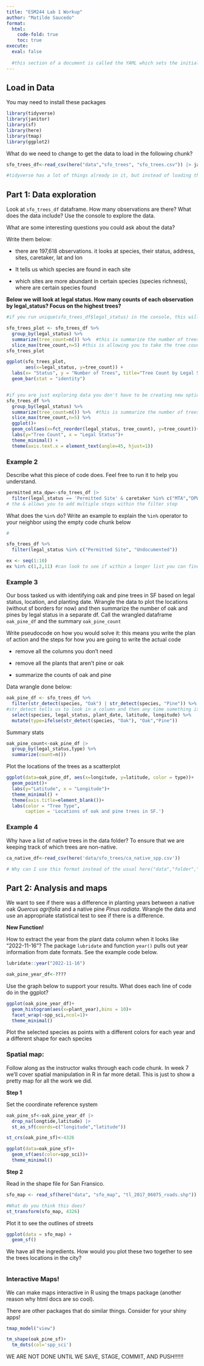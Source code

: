 ```yaml
---
title: "ESM244 Lab 1 Workup"
author: "Matilde Saucedo"
format: 
  html: 
    code-fold: true
    toc: true
execute:
  eval: false
  
  #this section of a document is called the YAML which sets the initial conditions for the quarto
---
```


## Load in Data

You may need to install these packages

```r
library(tidyverse)
library(janitor)
library(sf)
library(here)
library(tmap)
library(ggplot2)
```

What do we need to change to get the data to load in the following chunk?

```r
sfo_trees_df<-read_csv(here("data","sfo_trees", "sfo_trees.csv")) |> janitor::clean_names()

#tidyverse has a lot of things already in it, but instead of loading the entire data base you can just use "::" to tell the code the only thing you want it to take from that package (saves space but allows you to get access to just what you need)
```

## Part 1: Data exploration

Look at `sfo_trees_df` dataframe. How many observations are there? What does the data include? Use the console to explore the data.

What are some interesting questions you could ask about the data?

Write them below:

-   there are 197,618 observations. it looks at species, their status, address, sites, caretaker, lat and lon

-   It tells us which species are found in each site

-   which sites are more abundant in certain species (species richness), where are certain species found

**Below we will look at legal status. How many counts of each observation by legal_status? Focus on the highest trees?**

```r

#if you run unique(sfo_trees_df$legal_status) in the console, this will show you the unique options available for that attribute of legal_status

sfo_trees_plot <- sfo_trees_df %>% 
  group_by(legal_status) %>% 
  summarize(tree_count=n()) %>%  #this is summarize the number of trees for each legal_status category
  slice_max(tree_count,n=5) #this is allowing you to take the tree count for only the top 5 legal statuses
sfo_trees_plot

ggplot(sfo_trees_plot, 
       aes(x=legal_status, y=tree_count)) + 
  labs(x= "Status", y = "Number of Trees", title="Tree Count by Legal Status") + 
  geom_bar(stat = "identity")


#if you are just exploring data you don't have to be creating new options
sfo_trees_df %>% 
  group_by(legal_status) %>% 
  summarize(tree_count=n()) %>%  #this is summarize the number of trees for each legal_status category
  slice_max(tree_count,n=5) %>% 
  ggplot()+
  geom_col(aes(x=fct_reorder(legal_status, tree_count), y=tree_count))+
  labs(y="Tree Count", x = "Legal Status")+
  theme_minimal() +
  theme(axis.text.x = element_text(angle=45, hjust=1))

```

### Example 2

Describe what this piece of code does. Feel free to run it to help you understand.

```r
permitted_mta_dpw<-sfo_trees_df |> 
  filter(legal_status == 'Permitted Site' & caretaker %in% c("MTA","DPW"))
# the & allows you to add multiple steps within the filter step
```

What does the `%in%` do? Write an example to explain the `%in%` operator to your neighbor using the empty code chunk below

```r

#

sfo_trees_df %>% 
  filter(legal_status %in% c("Permitted Site", "Undocumented"))

ex <- seq(1:10)
ex %in% c(1,2,11) #can look to see if within a longer list you can find the listed numbers
```

### Example 3

Our boss tasked us with identifying oak and pine trees in SF based on legal status, location, and planting date. Wrangle the data to plot the locations (without sf borders for now) and then summarize the number of oak and pines by legal status in a separate df. Call the wrangled dataframe `oak_pine_df` and the summary `oak_pine_count`

Write pseudocode on how you would solve it: this means you write the plan of action and the steps for how you are going to write the actual code

-   remove all the columns you don't need

-   remove all the plants that aren't pine or oak

-   summarize the counts of oak and pine

Data wrangle done below:

```r

oak_pine_df <- sfo_trees_df %>% 
  filter(str_detect(species, "Oak") | str_detect(species, "Pine")) %>% 
#str_detect tells us to look in a column and then any time something is observed in that column it will pull it out by marking it as true or false
  select(species, legal_status, plant_date, latitude, longitude) %>% 
  mutate(type=ifelse(str_detect(species, "Oak"), "Oak","Pine"))

```

Summary stats

```r
oak_pine_count<-oak_pine_df |> 
  group_by(legal_status,type) %>% 
  summarize(count=n())
```

Plot the locations of the trees as a scatterplot

```r

ggplot(data=oak_pine_df, aes(x=longitude, y=latitude, color = type))+
  geom_point()+
  labs(y="Latitude", x = "Longitude")+
  theme_minimal() +
  theme(axis.title=element_blank())+
  labs(color = "Tree Type",
       caption = 'Locations of oak and pine trees in SF.')


```

### Example 4

Why have a list of native trees in the data folder? To ensure that we are keeping track of which trees are non-native.

```r
ca_native_df<-read_csv(here('data/sfo_trees/ca_native_spp.csv'))

# Why can I use this format instead of the usual here("data","folder","file")?
```

## Part 2: Analysis and maps

We want to see if there was a difference in planting years between a native oak *Quercus agrifolia* and a native pine *Pinus radiata*. Wrangle the data and use an appropriate statistical test to see if there is a difference.

**New Function!**

How to extract the year from the plant data column when it looks like "2022-11-16"? The package `lubridate` and function `year()` pulls out year information from date formats. See the example code below.

```r
lubridate::year("2022-11-16")
```

```r
oak_pine_year_df<-????
```

Use the graph below to support your results. What does each line of code do in the ggplot?

```r
ggplot(oak_pine_year_df)+
  geom_histogram(aes(x=plant_year),bins = 10)+
  facet_wrap(~spp_sci,ncol=1)+
  theme_minimal()
```

Plot the selected species as points with a different colors for each year and a different shape for each species

### Spatial map:

Follow along as the instructor walks through each code chunk. In week 7 we'll cover spatial manipulation in R in far more detail. This is just to show a pretty map for all the work we did.

**Step 1**

Set the coordinate reference system

```r
oak_pine_sf<-oak_pine_year_df |> 
  drop_na(longtide,latitude) |> 
  st_as_sf(coords=c("longitude","latitude"))

st_crs(oak_pine_sf)<-4326

ggplot(data=oak_pine_sf)+
  geom_sf(aes(color=spp_sci))+
  theme_minimal()
```

**Step 2**

Read in the shape file for San Fransico.

```r
sfo_map <- read_sf(here("data", "sfo_map", "tl_2017_06075_roads.shp"))

#What do you think this does?
st_transform(sfo_map, 4326)
```

Plot it to see the outlines of streets

```r
ggplot(data = sfo_map) +
  geom_sf()
```

We have all the ingredients. How would you plot these two together to see the trees locations in the city?

```r

```

### Interactive Maps!

We can make maps interactive in R using the tmaps package (another reason why html docs are so cool).

There are other packages that do similar things. Consider for your shiny apps!

```r
tmap_model("view")

tm_shape(oak_pine_sf)+
  tm_dots(col='spp_sci')
```

WE ARE NOT DONE UNTIL WE SAVE, STAGE, COMMIT, AND PUSH!!!!!!
